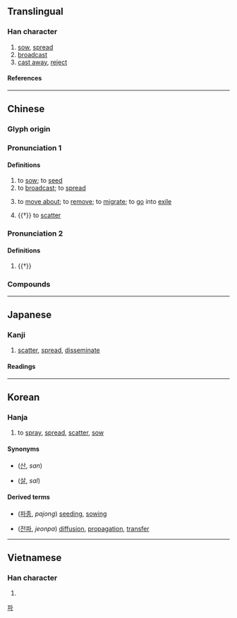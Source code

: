 {{character info/new}}
==Translingual==

===Han character===
{{Han char|rn=64|rad=手|as=12|sn=15|four=52069|canj=QHDW|ids=⿰扌番}}

# [[sow]], [[spread]]
# [[broadcast]]
# [[cast away]], [[reject]]

====References====
{{Han ref|kx=0456.150|dkj=12747|dj=0805.110|hdz=31960.120|uh=64AD}}

----

==Chinese==
{{zh-forms|alt=抪-second round simplified}}

===Glyph origin===
{{Han etym}}

===Pronunciation 1===
{{zh-pron
|m=播
|c=bo3
|mn=pò͘/twv:pò
|mn-t=bua3
|mc=y
|oc=y
|ma=Zh-bō.oga
|cat=v
}}

====Definitions====
{{zh-hanzi}}

# to [[sow]]; to [[seed]]
# to [[broadcast]]; to [[spread]]
# {{lb|zh|literary}} to [[move about]]; to [[remove]]; to [[migrate]]; to [[go]] into [[exile]]
# {{†}} to [[scatter]]

===Pronunciation 2===
{{zh-pron
|m=bǒ
|cat=
}}

====Definitions====
{{zh-hanzi}}

# {{†}} {{zh-alt-form|簸|[[toss]] [[up and down]]}}

===Compounds===
{{zh-der|一級傳播|主播|乘輿播越|乘輿播遷|二手傳播|人際傳播|傳播|傳播功能|傳播媒體|傳播學|傳播界|傳播者|傳播衛星|公眾傳播|受播者|口語傳播|圖文傳播|大眾傳播|太空傳播|實況轉播|導播|小廣播|展播|廣播|廣播劇|廣播段|廣播界|廣播節|廣播節目|廣播系統|廣播網|廣播電臺|掀風播浪|掂斤播兩|插播|搬斤播兩|撒播|撒播機|播亂|播出|播出頻道|播名天下|播土揚塵|播報|播報員|播州|播幅|播弄|播惡遺臭|播揚|播放|播散|播敷|播映|播棄|播流|播發|播種|播種機|播糠眯目|播蕩|播越|播越失據|播送|播遷|播郎鼓|播音|播音員|收播|散播|文字傳播|春播|有線廣播|條播|流播|直接廣播|直播|直播衛星|直播電視|短波廣播|視聽傳播|秋播|立體廣播|耬播|聯播|聲名遠播|衛星轉播|試播|調幅廣播|調頻廣播|轉播|轉播站|逋播|遠播|選播|配置廣播|醜聲遠播|重播|開播|顛播|飛播|首播|點播|播棋:mancala}}

{{zh-cat|Intermediate}}

----

==Japanese==

===Kanji===
{{ja-kanji|grade=|rs=手12}}

# [[scatter]], [[spread]], [[disseminate]]

====Readings====
{{ja-readings
|goon=は
|kanon=は
|kanyoon=はん, ばん
|kun=ま-く
}}

----

==Korean==

===Hanja===
{{ko-hanja|뿌리다|뿌릴|파}}

# to [[spray]], [[spread]], [[scatter]], [[sow]]

====Synonyms====
* {{l|ko|散}} ([[산]], ''san'')
* {{l|ko|撒}} ([[살]], ''sal'')

====Derived terms====
* {{l|ko|播種}} ([[파종]], ''pajong'') [[seed]]ing, [[sow]]ing
* {{l|ko|傳播}} ([[전파]], ''jeonpa'') [[diffusion]], [[propagation]], [[transfer]]

[[Category:Hanja readings|파]]

----

==Vietnamese==

===Han character===
{{vi-readings|rs=手12|reading=[[vá]], [[bá]], [[bạ]], [[phăng]], [[vả]], [[vớ]], [[bợ]]}}

# {{defn|lang=vi|sort=手12}}

{{cln|vi|Han tu}}